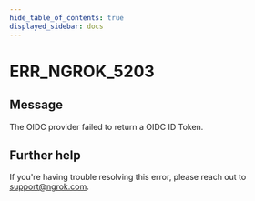 ```yaml
---
hide_table_of_contents: true
displayed_sidebar: docs
---
```



# ERR_NGROK_5203

## Message

The OIDC provider failed to return a OIDC ID Token.

<ErrorDetails error="err_ngrok_5203" />

## Further help

If you're having trouble resolving this error, please reach out to [support@ngrok.com](mailto:support@ngrok.com?subject=Help%20with%20ERR_NGROK_5203).
